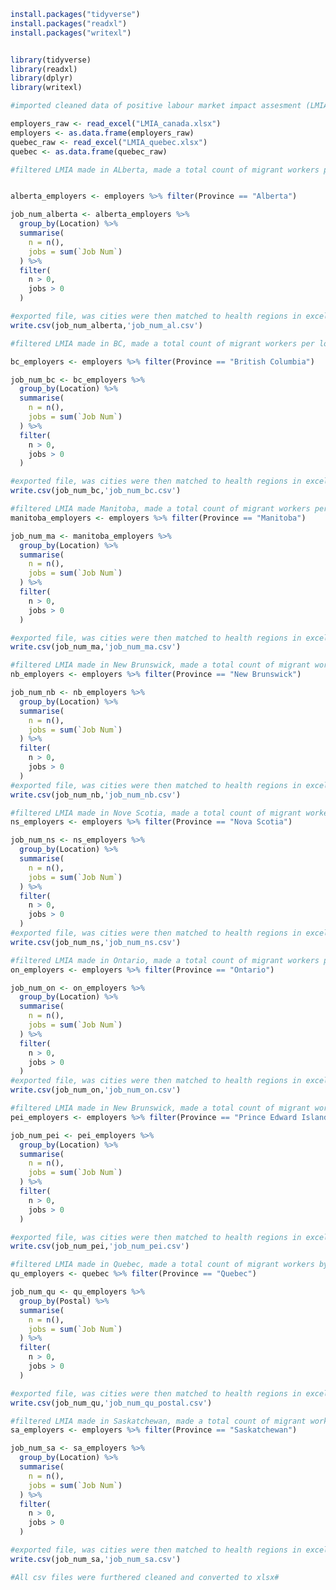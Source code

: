 ```r
install.packages("tidyverse")
install.packages("readxl")
install.packages("writexl")


library(tidyverse)
library(readxl)
library(dplyr)
library(writexl)
```

```r
#imported cleaned data of positive labour market impact assesment (LMIA) that are currently active (2019Q4 and 2020Q1)

employers_raw <- read_excel("LMIA_canada.xlsx")
employers <- as.data.frame(employers_raw)
quebec_raw <- read_excel("LMIA_quebec.xlsx")
quebec <- as.data.frame(quebec_raw)
```


```r
#filtered LMIA made in ALberta, made a total count of migrant workers per location name#


alberta_employers <- employers %>% filter(Province == "Alberta")

job_num_alberta <- alberta_employers %>%
  group_by(Location) %>%
  summarise(
    n = n(),
    jobs = sum(`Job Num`)
  ) %>%
  filter(
    n > 0,
    jobs > 0
  )

#exported file, was cities were then matched to health regions in excel#
write.csv(job_num_alberta,'job_num_al.csv')

```

```r
#filtered LMIA made in BC, made a total count of migrant workers per location name#

bc_employers <- employers %>% filter(Province == "British Columbia")

job_num_bc <- bc_employers %>%
  group_by(Location) %>%
  summarise(
    n = n(),
    jobs = sum(`Job Num`)
  ) %>%
  filter(
    n > 0,
    jobs > 0
  )

#exported file, was cities were then matched to health regions in excel#
write.csv(job_num_bc,'job_num_bc.csv')

```

```r
#filtered LMIA made Manitoba, made a total count of migrant workers per location name#
manitoba_employers <- employers %>% filter(Province == "Manitoba")

job_num_ma <- manitoba_employers %>%
  group_by(Location) %>%
  summarise(
    n = n(),
    jobs = sum(`Job Num`)
  ) %>%
  filter(
    n > 0,
    jobs > 0
  )

#exported file, was cities were then matched to health regions in excel#
write.csv(job_num_ma,'job_num_ma.csv')
```

```r
#filtered LMIA made in New Brunswick, made a total count of migrant workers per location name#
nb_employers <- employers %>% filter(Province == "New Brunswick")

job_num_nb <- nb_employers %>%
  group_by(Location) %>%
  summarise(
    n = n(),
    jobs = sum(`Job Num`)
  ) %>%
  filter(
    n > 0,
    jobs > 0
  )
#exported file, was cities were then matched to health regions in excel#
write.csv(job_num_nb,'job_num_nb.csv')
```

```r
#filtered LMIA made in Nove Scotia, made a total count of migrant workers per location name#
ns_employers <- employers %>% filter(Province == "Nova Scotia")

job_num_ns <- ns_employers %>%
  group_by(Location) %>%
  summarise(
    n = n(),
    jobs = sum(`Job Num`)
  ) %>%
  filter(
    n > 0,
    jobs > 0
  )
#exported file, was cities were then matched to health regions in excel#
write.csv(job_num_ns,'job_num_ns.csv')
```

```r

#filtered LMIA made in Ontario, made a total count of migrant workers per location name#
on_employers <- employers %>% filter(Province == "Ontario")

job_num_on <- on_employers %>%
  group_by(Location) %>%
  summarise(
    n = n(),
    jobs = sum(`Job Num`)
  ) %>%
  filter(
    n > 0,
    jobs > 0
  )
#exported file, was cities were then matched to health regions in excel#
write.csv(job_num_on,'job_num_on.csv')
```

```r
#filtered LMIA made in New Brunswick, made a total count of migrant workers per location name#
pei_employers <- employers %>% filter(Province == "Prince Edward Island")

job_num_pei <- pei_employers %>%
  group_by(Location) %>%
  summarise(
    n = n(),
    jobs = sum(`Job Num`)
  ) %>%
  filter(
    n > 0,
    jobs > 0
  )

#exported file, was cities were then matched to health regions in excel#
write.csv(job_num_pei,'job_num_pei.csv')
```

```r
#filtered LMIA made in Quebec, made a total count of migrant workers by postal code, by postal code because Gov. Website matches health region by postal code, not location name#
qu_employers <- quebec %>% filter(Province == "Quebec")

job_num_qu <- qu_employers %>%
  group_by(Postal) %>%
  summarise(
    n = n(),
    jobs = sum(`Job Num`)
  ) %>%
  filter(
    n > 0,
    jobs > 0
  )

#exported file, was cities were then matched to health regions in excel#
write.csv(job_num_qu,'job_num_qu_postal.csv')
```

```r
#filtered LMIA made in Saskatchewan, made a total count of migrant workers per location name#
sa_employers <- employers %>% filter(Province == "Saskatchewan")

job_num_sa <- sa_employers %>%
  group_by(Location) %>%
  summarise(
    n = n(),
    jobs = sum(`Job Num`)
  ) %>%
  filter(
    n > 0,
    jobs > 0
  )

#exported file, was cities were then matched to health regions in excel#
write.csv(job_num_sa,'job_num_sa.csv')

#All csv files were furthered cleaned and converted to xlsx#
```

